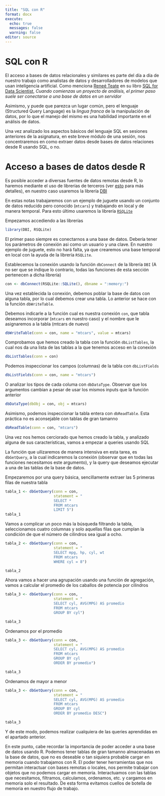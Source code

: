 ```yaml
---
title: "SQL con R"
format: docx
execute:
  echo: true
  messages: false
  warning: false
editor: source
---
```


# SQL con R

El acceso a bases de datos relacionales y similares es parte del día a día de nuestro trabajo como analistas de datos y desarrolladores de modelos que usan inteligencia artificial. Como menciona [Reneé Teate](https://www.linkedin.com/in/reneeparilakteate) en su libro [SQL for Data Scientist](https://sqlfordatascientists.com/), _Cuando comienzas un proyecto de análisis, el primer paso suele ser conectarse a una base de datos en un servidor_

Asimismo, y puede que parezca un lugar común, pero el lenguaje (Structured Query Language) es la _lingua franca_ de la manipulación de datos, por lo que el manejo del mismo es una habilidad importante en el análisis de datos.

Una vez analizado los aspectos básicos del lenguaje SQL en sesiones anteriores de la asignatura, en este breve módulo de una sesión, nos concentraremos en como extraer datos desde bases de datos relaciones desde R usando SQL, o no.

# Acceso a bases de datos desde R

Es posible acceder a diversas fuentes de datos remotas desde R, lo haremos mediante el uso de librerías de terceros (ver [esto](https://solutions.posit.co/connections/db/) para más detalles), en nuestro caso usaremos la librería [DBI](https://dbi.r-dbi.org/)

En estas notas trabajaremos con un ejemplo de juguete usando un conjunto de datos reducido pero conocido (`mtcars`) y trabajando en local y de manera temporal. Para esto último usaremos la librería [`RSQLite`](https://rsqlite.r-dbi.org/)

Empezamos accediendo a las librerías

```r

library(DBI, RSQLite)

```

El primer paso siempre es conectarnos a una base de datos. Debería tener los parámetros de conexión asi como un usuario y una clave. En nuestro ejemplo de juguete, esto no hará falta, ya que crearemos una base temporal en local con la ayuda de la librería `RSQLite`.

Establecemos la conexión usando la función `dbConnect` de la librería `DBI` (A no ser que se indique lo contrario, todas las funciones de esta sección pertenecen a dicha librería)

```r

con <- dbConnect(RSQLite::SQLite(), dbname = ":memory:")

```

Una vez establecida la conexión, debemos poblar la base de datos con alguna tabla, por lo cual debemos crear una tabla. Lo anterior se hace con la función `dbWriteTable`.

Debemos indicarle a la función cual es nuestra conexión `con`, que tabla deseamos incorporar (`mtcars` en nuestro caso) y el nombre que le asignaremos a la tabla (mtcars de nuevo)


```r

dbWriteTable(conn = con, name = "mtcars", value = mtcars)

```

Comprobamos que hemos creado la tabla con la función `dbListTables`, la cual nos da una lista de las tablas a la que tenemos acceso en la conexión


```r

dbListTables(conn = con)

```
Podemos inspeccionar los campos (columnas) de la tabla con `dbListFields`


```r

dbListFields(conn = con, name = "mtcars")

```

O analizar los tipos de cada columa con `dbDataType`. Observar que los argumentos cambian a pesar de usar los mismos inputs que la función anterior 

```r

dbDataType(dbObj = con, obj = mtcars)

```

Asimismo, podemos inspeccionar la tabla entera con `dbReadTable`. Esta práctica no es aconsejable con tablas de gran tamanno

```r

dbReadTable(conn = con, "mtcars")

```

Una vez nos hemos cerciorado que hemos creado la tabla, y analizado alguna de sus características, vamos a empezar a queries usando SQL

La función que uilizaremos de manera intensiva en esta tarea, es `dbGetQuery`, a la cual indicaremos la conexión (observar que en todas las funciones necesitamos este argumento), y la query que deseamos ejecutar a una de las tablas de la base de datos.

Empezaremos por una query básica, sencillamente extraer las 5 primeras filas de nuestra tabla

```r

tabla_1 <- dbGetQuery(conn = con,
                      statement = "
                      SELECT * 
                      FROM mtcars
                      LIMIT 5")
tabla_1


```

Vamos a complicar un poco más la búsqueda filtrando la tabla, seleccionamos cuatro columnas y solo aquellas filas que cumplan la condición de que el número de cilindros sea igual a ocho.

```r

tabla_2 <- dbGetQuery(conn = con,
                      statement = "
                      SELECT mpg, hp, cyl, wt
                      FROM mtcars
                      WHERE cyl = 8")

tabla_2

```

Ahora vamos a hacer una agrupación usando una función de agregación, vamos a calcular el promedio de los caballos de potencia por cilindros

```r

tabla_3 <- dbGetQuery(conn = con,
                      statement = "
                      SELECT cyl, AVG(MPG) AS promedio
                      FROM mtcars
                      GROUP BY cyl")

tabla_3

```

Ordenamos por el promedio

```r

tabla_3 <- dbGetQuery(conn = con,
                      statement = "
                      SELECT cyl, AVG(MPG) AS promedio
                      FROM mtcars
                      GROUP BY cyl
                      ORDER BY promedio")

tabla_3

```

Ordenamos de mayor a menor

```r

tabla_3 <- dbGetQuery(conn = con,
                      statement = "
                      SELECT cyl, AVG(MPG) AS promedio
                      FROM mtcars
                      GROUP BY cyl
                      ORDER BY promedio DESC")

tabla_3

```

Y de este modo, podemos realizar cualquiera de las queries aprendidas en el apartado anterior.

En este punto, cabe recordar la importancia de poder acceder a una base de datos usando R. Podemos tener tablas de gran tamanno almacenadas en la base de datos, que no es deseable o tan siquiera probable cargar en memoria cuando trabajamos con R. El poder tener herramientas que nos permitan interactuar con bases remotas o locales, nos permite trabajar con objetos que no podemos cargar en memoria. Interactuamos con las tablas que necesitamos, filtramos, calculamos, ordenamos, etc. y cargamos en memoria solo el resultado. De esta forma evitamos cuellos de botella de memoria en nuestro flujo de trabajo.

